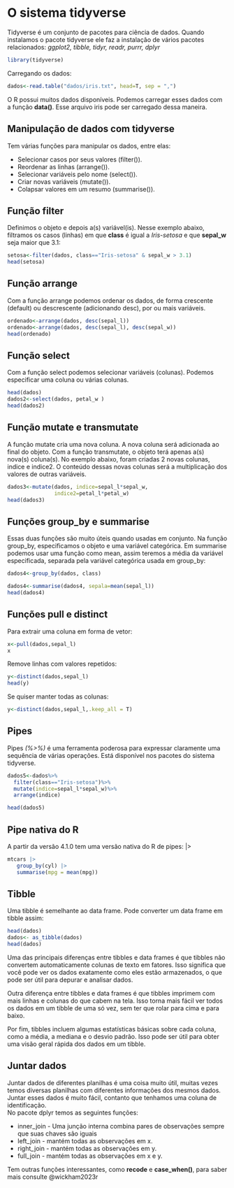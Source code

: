 # O sistema tidyverse

Tidyverse é um conjunto de pacotes para ciência de dados.
Quando instalamos o pacote tidyverse ele faz a instalação de vários pacotes relacionados: *ggplot2, tibble, tidyr, readr, purrr, dplyr*

```r
library(tidyverse)
```

Carregando os dados:  

```r
dados<-read.table("dados/iris.txt", head=T, sep = ",")
```

O R possui muitos dados disponíveis. Podemos carregar esses dados com a função **data()**. Esse arquivo iris pode ser carregado dessa maneira.  
  
  
## Manipulação de dados com tidyverse

Tem várias funções para manipular os dados, entre elas:  

- Selecionar casos por seus valores (filter()).  
- Reordenar as linhas (arrange()).  
- Selecionar  variáveis pelo nome (select()).  
- Criar novas variáveis (mutate()).  
- Colapsar valores em um resumo (summarise()).  

## Função filter  

Definimos o objeto e depois a(s) variável(is). Nesse exemplo abaixo, filtramos os casos (linhas) em que **class** é igual a *Iris-setosa* e que **sepal_w** seja maior que 3.1:

```r
setosa<-filter(dados, class=="Iris-setosa" & sepal_w > 3.1)
head(setosa)
```

## Função arrange  
  
Com a função arrange podemos ordenar os dados, de forma crescente (default) ou descrescente (adicionando desc), por ou mais variáveis.

```r
ordenado<-arrange(dados, desc(sepal_l))
ordenado<-arrange(dados, desc(sepal_l), desc(sepal_w))
head(ordenado)
```

## Função select

Com a função select podemos selecionar variáveis (colunas). Podemos especificar uma coluna ou várias colunas.  

```r
head(dados)
dados2<-select(dados, petal_w )
head(dados2)
```

## Função mutate e transmutate

A função mutate cria uma nova coluna. A nova coluna será adicionada ao final do objeto. Com a função transmutate, o objeto terá apenas a(s) nova(s) coluna(s).
No exemplo abaixo, foram criadas 2 novas colunas, indice e indice2. O conteúdo dessas novas colunas será a multiplicação dos valores de outras variáveis.  

```r
dados3<-mutate(dados, indice=sepal_l*sepal_w,
               indice2=petal_l*petal_w)
head(dados3)
```


## Funções group_by e summarise

Essas duas funções são muito úteis quando usadas em conjunto. Na função group_by, especificamos o objeto e uma variável categórica.
Em summarise podemos usar uma função como mean, assim teremos a média da variável especificada, separada pela variável categórica usada em group_by:  

```r
dados4<-group_by(dados, class)

dados4<-summarise(dados4, sepala=mean(sepal_l))
head(dados4)
```

## Funções pull e distinct

Para extrair uma coluna em forma de vetor:
```r
x<-pull(dados,sepal_l) 
x
```

Remove linhas com valores repetidos:
```r
y<-distinct(dados,sepal_l) 
head(y)
```

Se quiser manter todas as colunas:
```r
y<-distinct(dados,sepal_l,.keep_all = T)
```


## Pipes

Pipes *(%>%)* é uma ferramenta poderosa para expressar claramente uma sequência de várias operações.
Está disponível nos pacotes do sistema tidyverse.  

```r
dados5<-dados%>%
  filter(class=="Iris-setosa")%>%
  mutate(indice=sepal_l*sepal_w)%>%
  arrange(indice)

head(dados5)
```

## Pipe nativa do R
A partir da versão 4.1.0 tem uma versão nativa do R de pipes: |>

```r
mtcars |>
   group_by(cyl) |>
   summarise(mpg = mean(mpg))
```
   

## Tibble

Uma tibble é semelhante ao data frame.
Pode converter um data frame em tibble assim:
```r
head(dados)
dados<- as_tibble(dados)
head(dados)
```

Uma das principais diferenças entre tibbles e data frames é que tibbles não convertem automaticamente colunas de texto em fatores. Isso significa que você pode ver os dados exatamente como eles estão armazenados, o que pode ser útil para depurar e analisar dados.

Outra diferença entre tibbles e data frames é que tibbles imprimem com mais linhas e colunas do que cabem na tela. Isso torna mais fácil ver todos os dados em um tibble de uma só vez, sem ter que rolar para cima e para baixo.

Por fim, tibbles incluem algumas estatísticas básicas sobre cada coluna, como a média, a mediana e o desvio padrão. Isso pode ser útil para obter uma visão geral rápida dos dados em um tibble.

## Juntar dados

Juntar dados de diferentes planilhas é uma coisa muito útil, muitas vezes temos diversas planilhas com diferentes informações dos mesmos dados. Juntar esses dados é muito fácil, contanto que tenhamos uma coluna de identificação.  
No pacote dplyr temos as seguintes funções:  

- inner_join - Uma junção interna combina pares de observações sempre que suas chaves são iguais
- left_join -  mantém todas as observações em x.
- right_join - mantém todas as observações em y.
- full_join - mantém todas as observações em x e y.


Tem outras funções interessantes, como **recode** e **case_when()**, para saber mais consulte @wickham2023r


